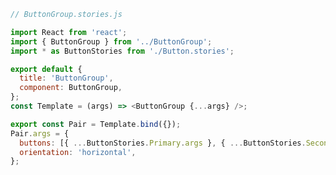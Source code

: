 ```js
// ButtonGroup.stories.js

import React from 'react';
import { ButtonGroup } from '../ButtonGroup';
import * as ButtonStories from './Button.stories';

export default {
  title: 'ButtonGroup',
  component: ButtonGroup,
};
const Template = (args) => <ButtonGroup {...args} />;

export const Pair = Template.bind({});
Pair.args = {
  buttons: [{ ...ButtonStories.Primary.args }, { ...ButtonStories.Secondary.args }],
  orientation: 'horizontal',
};
```
